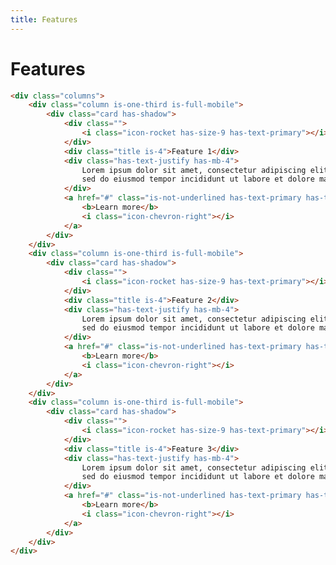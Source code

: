 ```yaml
---
title: Features
---
```


# Features

```html live=true
<div class="columns">
    <div class="column is-one-third is-full-mobile">
        <div class="card has-shadow">
            <div class="">
                <i class="icon-rocket has-size-9 has-text-primary"></i>
            </div>
            <div class="title is-4">Feature 1</div>
            <div class="has-text-justify has-mb-4">
                Lorem ipsum dolor sit amet, consectetur adipiscing elit, 
                sed do eiusmod tempor incididunt ut labore et dolore magna aliqua. 
            </div>
            <a href="#" class="is-not-underlined has-text-primary has-text-secondary-hover">
                <b>Learn more</b>
                <i class="icon-chevron-right"></i>
            </a>
        </div>
    </div>
    <div class="column is-one-third is-full-mobile">
        <div class="card has-shadow">
            <div class="">
                <i class="icon-rocket has-size-9 has-text-primary"></i>
            </div>
            <div class="title is-4">Feature 2</div>
            <div class="has-text-justify has-mb-4">
                Lorem ipsum dolor sit amet, consectetur adipiscing elit, 
                sed do eiusmod tempor incididunt ut labore et dolore magna aliqua. 
            </div>
            <a href="#" class="is-not-underlined has-text-primary has-text-secondary-hover">
                <b>Learn more</b>
                <i class="icon-chevron-right"></i>
            </a>
        </div>
    </div>
    <div class="column is-one-third is-full-mobile">
        <div class="card has-shadow">
            <div class="">
                <i class="icon-rocket has-size-9 has-text-primary"></i>
            </div>
            <div class="title is-4">Feature 3</div>
            <div class="has-text-justify has-mb-4">
                Lorem ipsum dolor sit amet, consectetur adipiscing elit, 
                sed do eiusmod tempor incididunt ut labore et dolore magna aliqua. 
            </div>
            <a href="#" class="is-not-underlined has-text-primary has-text-secondary-hover">
                <b>Learn more</b>
                <i class="icon-chevron-right"></i>
            </a>
        </div>
    </div>
</div>
```
